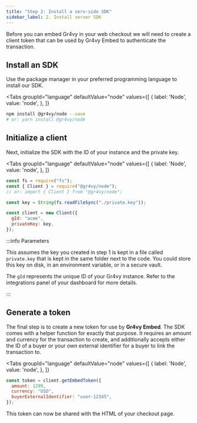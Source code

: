 ```yaml
---
title: "Step 2: Install a serv-side SDK"
sidebar_label: 2. Install server SDK
---
```



Before you can embed Gr4vy in your web checkout we will need to create a client
token that can be used by Gr4vy Embed to authenticate the transaction.

## Install an SDK

Use the package manager in your preferred programming language to install our
SDK.

<Tabs
  groupId="language"
  defaultValue="node"
  values={[
    { label: 'Node', value: 'node', },
  ]}
>
  <TabItem value="node">

```bash
npm install @gr4vy/node --save
# or: yarn install @gr4vy/node
```

  </TabItem>
</Tabs>

## Initialize a client

Next, initialize the SDK with the ID of your instance and the private key.

<Tabs
  groupId="language"
  defaultValue="node"
  values={[
    { label: 'Node', value: 'node', },
  ]}
>
  <TabItem value="node">

```js
const fs = require("fs");
const { Client } = require("@gr4vy/node");
// or: import { Client } from "@gr4vy/node";

const key = String(fs.readFileSync("./private.key"));

const client = new Client({
  gId: "acme",
  privateKey: key,
});
```

:::info Parameters

This assumes the key you created in step 1 is kept in a file called
`private.key` that is kept in the same folder next to the code. You could store
this key on disk, in an environment variable, or in a secure vault.

The `gId` represents the unique ID of your Gr4vy instance. Refer to the
integrations panel of your dashboard for more details.

:::

  </TabItem>
</Tabs>

## Generate a token

The final step is to create a new token for use by **Gr4vy Embed**. The SDK
comes with a helper function for exactly that purpose. It requires an amount and
currency for the transaction to create, and additionally accepts either the ID
of a buyer or your own external identifier for a buyer to link the transaction
to.

<Tabs
  groupId="language"
  defaultValue="node"
  values={[
    { label: 'Node', value: 'node', },
  ]}
>
  <TabItem value="node">

```js
const token = client.getEmbedToken({
  amount: 1299,
  currency: "USD",
  buyerExternalIdentifier: "user-12345",
});
```

  </TabItem>
</Tabs>

This token can now be shared with the HTML of your checkout page.
